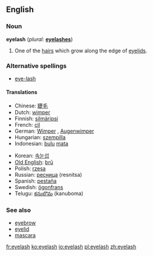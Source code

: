 ==English==

===Noun===
{{wikipedia}}
'''eyelash'''  (''plural:'' '''[[eyelashes]]''')
# One of the [[hair]]s which grow along the edge of [[eyelid]]s.

===Alternative spellings===
* [[eye-lash]]

====Translations====
{{top}}
*Chinese: [[睫毛]]
*Dutch: [[wimper]] {{m}}
*Finnish: [[silmäripsi]]
*French: [[cil]] {{m}}
*German: [[Wimper]] {{f}}, [[Augenwimper]] {{f}}
*Hungarian: [[szempilla]]
*Indonesian: [[bulu]] [[mata]]
{{mid}}
*Korean: [[속눈섭]]
*[[Old English]]: [[bru|brū]]
*Polish: [[rzęsa]] {{f}}
*Russian: [[ресница]] {{f}} (resnitsa)
*Spanish: [[pestaña]] {{f}}
*Swedish: [[ögonfrans]] {{c}}
*Telugu: [[కనుబొమ]] (kanuboma)
{{bottom}}

===See also===
*[[eyebrow]]
*[[eyelid]]
*[[mascara]]

[[fr:eyelash]]
[[ko:eyelash]]
[[io:eyelash]]
[[pl:eyelash]]
[[zh:eyelash]]